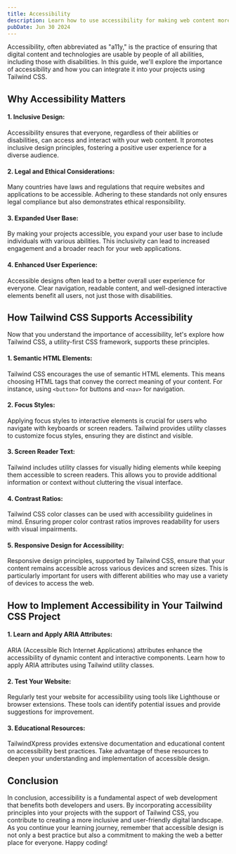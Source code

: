 ```yaml
---
title: Accessibility
description: Learn how to use accessibility for making web content more accessible for all users.
pubDate: Jun 30 2024
---
```


Accessibility, often abbreviated as "a11y," is the practice of ensuring that digital content and technologies are usable by people of all abilities, including those with disabilities. In this guide, we'll explore the importance of accessibility and how you can integrate it into your projects using Tailwind CSS.

## Why Accessibility Matters

#### 1. Inclusive Design:
Accessibility ensures that everyone, regardless of their abilities or disabilities, can access and interact with your web content. It promotes inclusive design principles, fostering a positive user experience for a diverse audience.

#### 2. Legal and Ethical Considerations:
Many countries have laws and regulations that require websites and applications to be accessible. Adhering to these standards not only ensures legal compliance but also demonstrates ethical responsibility.

#### 3. Expanded User Base:
By making your projects accessible, you expand your user base to include individuals with various abilities. This inclusivity can lead to increased engagement and a broader reach for your web applications.

#### 4. Enhanced User Experience:
Accessible designs often lead to a better overall user experience for everyone. Clear navigation, readable content, and well-designed interactive elements benefit all users, not just those with disabilities.

## How Tailwind CSS Supports Accessibility
Now that you understand the importance of accessibility, let's explore how Tailwind CSS, a utility-first CSS framework, supports these principles.

#### 1. Semantic HTML Elements:
Tailwind CSS encourages the use of semantic HTML elements. This means choosing HTML tags that convey the correct meaning of your content. For instance, using `<button>` for buttons and `<nav>` for navigation.

#### 2. Focus Styles:
Applying focus styles to interactive elements is crucial for users who navigate with keyboards or screen readers. Tailwind provides utility classes to customize focus styles, ensuring they are distinct and visible.

#### 3. Screen Reader Text:
Tailwind includes utility classes for visually hiding elements while keeping them accessible to screen readers. This allows you to provide additional information or context without cluttering the visual interface.

#### 4. Contrast Ratios:
Tailwind CSS color classes can be used with accessibility guidelines in mind. Ensuring proper color contrast ratios improves readability for users with visual impairments.

#### 5. Responsive Design for Accessibility:
Responsive design principles, supported by Tailwind CSS, ensure that your content remains accessible across various devices and screen sizes. This is particularly important for users with different abilities who may use a variety of devices to access the web.

## How to Implement Accessibility in Your Tailwind CSS Project

#### 1. Learn and Apply ARIA Attributes:
ARIA (Accessible Rich Internet Applications) attributes enhance the accessibility of dynamic content and interactive components. Learn how to apply ARIA attributes using Tailwind utility classes.

#### 2. Test Your Website:
Regularly test your website for accessibility using tools like Lighthouse or browser extensions. These tools can identify potential issues and provide suggestions for improvement.

#### 3. Educational Resources:
TailwindXpress provides extensive documentation and educational content on accessibility best practices. Take advantage of these resources to deepen your understanding and implementation of accessible design.

## Conclusion
In conclusion, accessibility is a fundamental aspect of web development that benefits both developers and users. By incorporating accessibility principles into your projects with the support of Tailwind CSS, you contribute to creating a more inclusive and user-friendly digital landscape. As you continue your learning journey, remember that accessible design is not only a best practice but also a commitment to making the web a better place for everyone. Happy coding!

